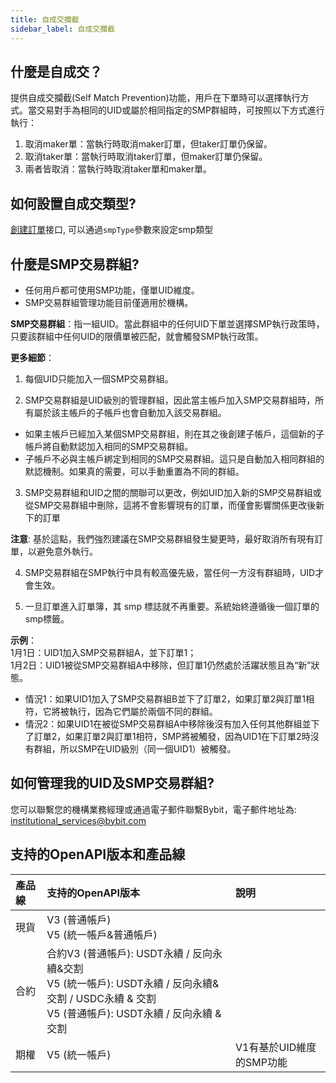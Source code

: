 ```yaml
---
title: 自成交攔截
sidebar_label: 自成交攔截
---
```


## 什麼是自成交？
提供自成交攔截(Self Match Prevention)功能，用戶在下單時可以選擇執行方式。當交易對手為相同的UID或屬於相同指定的SMP群組時，可按照以下方式進行執行：
1. 取消maker單：當執行時取消maker訂單，但taker訂單仍保留。
2. 取消taker單：當執行時取消taker訂單，但maker訂單仍保留。
3. 兩者皆取消：當執行時取消taker單和maker單。

## 如何設置自成交類型?
[創建訂單](/v5/order/create-order)接口, 可以通過`smpType`參數來設定smp類型

## 什麼是SMP交易群組?
* 任何用戶都可使用SMP功能，僅單UID維度。
* SMP交易群組管理功能目前僅適用於機構。

**SMP交易群組**：指一組UID。當此群組中的任何UID下單並選擇SMP執行政策時，只要該群組中任何UID的限價單被匹配，就會觸發SMP執行政策。

**更多細節**：
1. 每個UID只能加入一個SMP交易群組。

2. SMP交易群組是UID級別的管理群組，因此當主帳戶加入SMP交易群組時，所有屬於該主帳戶的子帳戶也會自動加入該交易群組。

<ul>
    <li>
        如果主帳戶已經加入某個SMP交易群組，則在其之後創建子帳戶，這個新的子帳戶將自動默認加入相同的SMP交易群組。
    </li>
    <li>
        子帳戶不必與主帳戶綁定到相同的SMP交易群組。這只是自動加入相同群組的默認機制。如果真的需要，可以手動重置為不同的群組。
    </li>
</ul>

3. SMP交易群組和UID之間的關聯可以更改，例如UID加入新的SMP交易群組或從SMP交易群組中刪除，這將不會影響現有的訂單，而僅會影響關係更改後新下的訂單

**注意**:
基於這點，我們強烈建議在SMP交易群組發生變更時，最好取消所有現有訂單，以避免意外執行。

4. SMP交易群組在SMP執行中具有較高優先級，當任何一方沒有群組時，UID才會生效。

5. 一旦訂單進入訂單簿，其 smp 標誌就不再重要。系統始終遵循後一個訂單的smp標籤。

**示例**：<br/>
1月1日：UID1加入SMP交易群組A，並下訂單1；<br/>
1月2日：UID1被從SMP交易群組A中移除，但訂單1仍然處於活躍狀態且為“新”狀態。
  - 情況1：如果UID1加入了SMP交易群組B並下了訂單2，如果訂單2與訂單1相符，它將被執行，因為它們屬於兩個不同的群組。
  - 情況2：如果UID1在被從SMP交易群組A中移除後沒有加入任何其他群組並下了訂單2，如果訂單2與訂單1相符，SMP將被觸發，因為UID1在下訂單2時沒有群組，所以SMP在UID級別（同一個UID1）被觸發。

## 如何管理我的UID及SMP交易群組?
您可以聯繫您的機構業務經理或通過電子郵件聯繫Bybit，電子郵件地址為: institutional_services@bybit.com

## 支持的OpenAPI版本和產品線
|產品線 |支持的OpenAPI版本 |說明|
|:----|:--------|:------|
|現貨|V3 (普通帳戶)<br/>V5 (統一帳戶&普通帳戶)| |
|合約|合約V3 (普通帳戶): USDT永續 / 反向永續&交割<br/>V5 (統一帳戶): USDT永續 / 反向永續&交割 / USDC永續 & 交割<br/>V5 (普通帳戶): USDT永續 / 反向永續 & 交割|  |
|期權|V5 (統一帳戶)|V1有基於UID維度的SMP功能 |